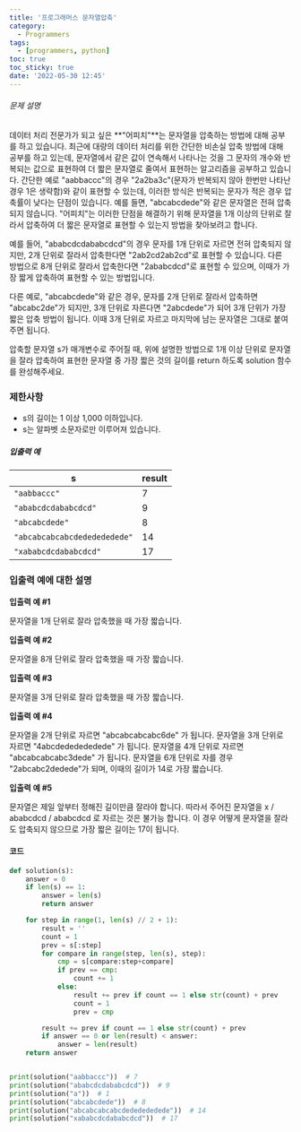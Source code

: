 ```yaml
---
title: '프로그래머스 문자열압축'
category:
  - Programmers
tags:
  - [programmers, python]
toc: true
toc_sticky: true
date: '2022-05-30 12:45'
---
```


###### 문제 설명

데이터 처리 전문가가 되고 싶은 **"어피치"**는 문자열을 압축하는 방법에 대해 공부를 하고 있습니다. 최근에 대량의 데이터 처리를 위한 간단한 비손실 압축 방법에 대해 공부를 하고 있는데, 문자열에서 같은 값이 연속해서 나타나는 것을 그 문자의 개수와 반복되는 값으로 표현하여 더 짧은 문자열로 줄여서 표현하는 알고리즘을 공부하고 있습니다.
간단한 예로 "aabbaccc"의 경우 "2a2ba3c"(문자가 반복되지 않아 한번만 나타난 경우 1은 생략함)와 같이 표현할 수 있는데, 이러한 방식은 반복되는 문자가 적은 경우 압축률이 낮다는 단점이 있습니다. 예를 들면, "abcabcdede"와 같은 문자열은 전혀 압축되지 않습니다. "어피치"는 이러한 단점을 해결하기 위해 문자열을 1개 이상의 단위로 잘라서 압축하여 더 짧은 문자열로 표현할 수 있는지 방법을 찾아보려고 합니다.

예를 들어, "ababcdcdababcdcd"의 경우 문자를 1개 단위로 자르면 전혀 압축되지 않지만, 2개 단위로 잘라서 압축한다면 "2ab2cd2ab2cd"로 표현할 수 있습니다. 다른 방법으로 8개 단위로 잘라서 압축한다면 "2ababcdcd"로 표현할 수 있으며, 이때가 가장 짧게 압축하여 표현할 수 있는 방법입니다.

다른 예로, "abcabcdede"와 같은 경우, 문자를 2개 단위로 잘라서 압축하면 "abcabc2de"가 되지만, 3개 단위로 자른다면 "2abcdede"가 되어 3개 단위가 가장 짧은 압축 방법이 됩니다. 이때 3개 단위로 자르고 마지막에 남는 문자열은 그대로 붙여주면 됩니다.

압축할 문자열 s가 매개변수로 주어질 때, 위에 설명한 방법으로 1개 이상 단위로 문자열을 잘라 압축하여 표현한 문자열 중 가장 짧은 것의 길이를 return 하도록 solution 함수를 완성해주세요.

### 제한사항

- s의 길이는 1 이상 1,000 이하입니다.
- s는 알파벳 소문자로만 이루어져 있습니다.

##### 입출력 예

| s                            | result |
| ---------------------------- | ------ |
| `"aabbaccc"`                 | 7      |
| `"ababcdcdababcdcd"`         | 9      |
| `"abcabcdede"`               | 8      |
| `"abcabcabcabcdededededede"` | 14     |
| `"xababcdcdababcdcd"`        | 17     |

### 입출력 예에 대한 설명

**입출력 예 #1**

문자열을 1개 단위로 잘라 압축했을 때 가장 짧습니다.

**입출력 예 #2**

문자열을 8개 단위로 잘라 압축했을 때 가장 짧습니다.

**입출력 예 #3**

문자열을 3개 단위로 잘라 압축했을 때 가장 짧습니다.

**입출력 예 #4**

문자열을 2개 단위로 자르면 "abcabcabcabc6de" 가 됩니다.
문자열을 3개 단위로 자르면 "4abcdededededede" 가 됩니다.
문자열을 4개 단위로 자르면 "abcabcabcabc3dede" 가 됩니다.
문자열을 6개 단위로 자를 경우 "2abcabc2dedede"가 되며, 이때의 길이가 14로 가장 짧습니다.

**입출력 예 #5**

문자열은 제일 앞부터 정해진 길이만큼 잘라야 합니다.
따라서 주어진 문자열을 x / ababcdcd / ababcdcd 로 자르는 것은 불가능 합니다.
이 경우 어떻게 문자열을 잘라도 압축되지 않으므로 가장 짧은 길이는 17이 됩니다.

#### 코드

```python
def solution(s):
    answer = 0
    if len(s) == 1:
        answer = len(s)
        return answer

    for step in range(1, len(s) // 2 + 1):
        result = ''
        count = 1
        prev = s[:step]
        for compare in range(step, len(s), step):
            cmp = s[compare:step+compare]
            if prev == cmp:
                count += 1
            else:
                result += prev if count == 1 else str(count) + prev
                count = 1
                prev = cmp

        result += prev if count == 1 else str(count) + prev
        if answer == 0 or len(result) < answer:
            answer = len(result)
    return answer


print(solution("aabbaccc"))  # 7
print(solution("ababcdcdababcdcd"))  # 9
print(solution("a"))  # 1
print(solution("abcabcdede"))  # 8
print(solution("abcabcabcabcdededededede"))  # 14
print(solution("xababcdcdababcdcd"))  # 17
```
